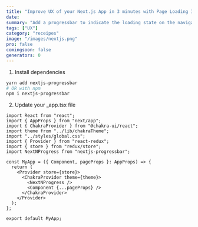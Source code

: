 ```yaml
---
title: "Improve UX of your Next.js App in 3 minutes with Page Loading Indicator"
date: 
summary: "Add a progressbar to indicate the loading state on the navigation between pages"
tags: ["UX"]
category: "receipes"
image: "/images/nextjs.png"
pro: false
comingsoon: false
generators: 0
---
```



1. Install dependencies

```bash
yarn add nextjs-progressbar
# OR with npm
npm i nextjs-progressbar
```

2. Update your _app.tsx file

```tsx:_app.tsx {8,14}
import React from "react";
import { AppProps } from "next/app";
import { ChakraProvider } from "@chakra-ui/react";
import theme from "../lib/chakraTheme";
import "../styles/global.css";
import { Provider } from "react-redux";
import { store } from "redux/store";
import NextNProgress from "nextjs-progressbar";

const MyApp = ({ Component, pageProps }: AppProps) => {
  return (
    <Provider store={store}>
      <ChakraProvider theme={theme}>
        <NextNProgress />
        <Component {...pageProps} />
      </ChakraProvider>
    </Provider>
  );
};

export default MyApp;
```

